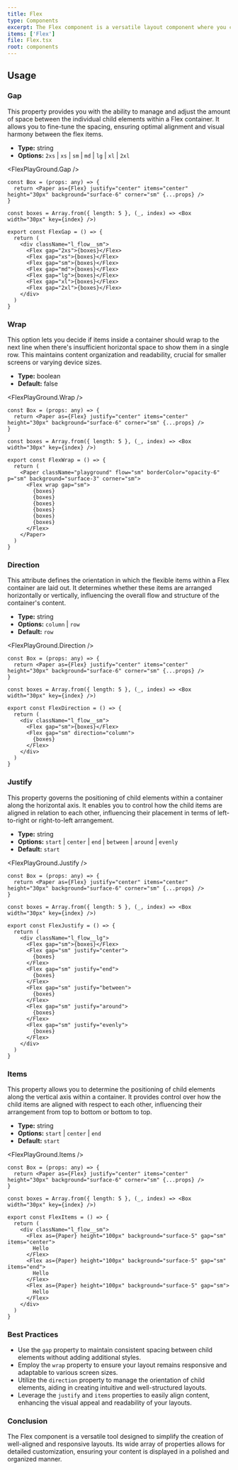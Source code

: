 ```yaml
---
title: Flex
type: Components
excerpt: The Flex component is a versatile layout component where you can handle alignment and direction of the children.
items: ['Flex']
file: Flex.tsx
root: components
---
```


## Usage

### Gap

This property provides you with the ability to manage and adjust the amount of space between the individual child elements within a Flex container. It allows you to fine-tune the spacing, ensuring optimal alignment and visual harmony between the flex items.

- **Type:** string
- **Options:** `2xs` | `xs` | `sm` | `md` | `lg` | `xl` | `2xl`

<FlexPlayGround.Gap />

```tsx showLineNumbers title="Flex.tsx"
const Box = (props: any) => {
  return <Paper as={Flex} justify="center" items="center" height="30px" background="surface-6" corner="sm" {...props} />
}

const boxes = Array.from({ length: 5 }, (_, index) => <Box width="30px" key={index} />)

export const FlexGap = () => {
  return (
    <div className="l_flow__sm">
      <Flex gap="2xs">{boxes}</Flex>
      <Flex gap="xs">{boxes}</Flex>
      <Flex gap="sm">{boxes}</Flex>
      <Flex gap="md">{boxes}</Flex>
      <Flex gap="lg">{boxes}</Flex>
      <Flex gap="xl">{boxes}</Flex>
      <Flex gap="2xl">{boxes}</Flex>
    </div>
  )
}
```

### Wrap

This option lets you decide if items inside a container should wrap to the next line when there's insufficient horizontal space to show them in a single row. This maintains content organization and readability, crucial for smaller screens or varying device sizes.

- **Type:** boolean
- **Default:** false

<FlexPlayGround.Wrap />

```tsx showLineNumbers title="Flex.tsx"
const Box = (props: any) => {
  return <Paper as={Flex} justify="center" items="center" height="30px" background="surface-6" corner="sm" {...props} />
}

const boxes = Array.from({ length: 5 }, (_, index) => <Box width="30px" key={index} />)

export const FlexWrap = () => {
  return (
    <Paper className="playground" flow="sm" borderColor="opacity-6" p="sm" background="surface-3" corner="sm">
      <Flex wrap gap="sm">
        {boxes}
        {boxes}
        {boxes}
        {boxes}
        {boxes}
        {boxes}
      </Flex>
    </Paper>
  )
}
```

### Direction

This attribute defines the orientation in which the flexible items within a Flex container are laid out. It determines whether these items are arranged horizontally or vertically, influencing the overall flow and structure of the container's content.

- **Type:** string
- **Options:** `column` | `row`
- **Default:** `row`

<FlexPlayGround.Direction />

```tsx showLineNumbers title="Flex.tsx"
const Box = (props: any) => {
  return <Paper as={Flex} justify="center" items="center" height="30px" background="surface-6" corner="sm" {...props} />
}

const boxes = Array.from({ length: 5 }, (_, index) => <Box width="30px" key={index} />)

export const FlexDirection = () => {
  return (
    <div className="l_flow__sm">
      <Flex gap="sm">{boxes}</Flex>
      <Flex gap="sm" direction="column">
        {boxes}
      </Flex>
    </div>
  )
}
```

### Justify

This property governs the positioning of child elements within a container along the horizontal axis. It enables you to control how the child items are aligned in relation to each other, influencing their placement in terms of left-to-right or right-to-left arrangement.

- **Type:** string
- **Options:** `start` | `center` | `end` | `between` | `around` | `evenly`
- **Default:** `start`

<FlexPlayGround.Justify />

```tsx showLineNumbers title="Flex.tsx"
const Box = (props: any) => {
  return <Paper as={Flex} justify="center" items="center" height="30px" background="surface-6" corner="sm" {...props} />
}

const boxes = Array.from({ length: 5 }, (_, index) => <Box width="30px" key={index} />)

export const FlexJustify = () => {
  return (
    <div className="l_flow__lg">
      <Flex gap="sm">{boxes}</Flex>
      <Flex gap="sm" justify="center">
        {boxes}
      </Flex>
      <Flex gap="sm" justify="end">
        {boxes}
      </Flex>
      <Flex gap="sm" justify="between">
        {boxes}
      </Flex>
      <Flex gap="sm" justify="around">
        {boxes}
      </Flex>
      <Flex gap="sm" justify="evenly">
        {boxes}
      </Flex>
    </div>
  )
}
```

### Items

This property allows you to determine the positioning of child elements along the vertical axis within a container. It provides control over how the child items are aligned with respect to each other, influencing their arrangement from top to bottom or bottom to top.

- **Type:** string
- **Options:** `start` | `center` | `end`
- **Default:** `start`

<FlexPlayGround.Items />

```tsx showLineNumbers title="Flex.tsx"
const Box = (props: any) => {
  return <Paper as={Flex} justify="center" items="center" height="30px" background="surface-6" corner="sm" {...props} />
}

const boxes = Array.from({ length: 5 }, (_, index) => <Box width="30px" key={index} />)

export const FlexItems = () => {
  return (
    <div className="l_flow__sm">
      <Flex as={Paper} height="100px" background="surface-5" gap="sm" items="center">
        Hello
      </Flex>
      <Flex as={Paper} height="100px" background="surface-5" gap="sm" items="end">
        Hello
      </Flex>
      <Flex as={Paper} height="100px" background="surface-5" gap="sm">
        Hello
      </Flex>
    </div>
  )
}
```

### Best Practices

- Use the `gap` property to maintain consistent spacing between child elements without adding additional styles.
- Employ the `wrap` property to ensure your layout remains responsive and adaptable to various screen sizes.
- Utilize the `direction` property to manage the orientation of child elements, aiding in creating intuitive and well-structured layouts.
- Leverage the `justify` and `items` properties to easily align content, enhancing the visual appeal and readability of your layouts.

### Conclusion

The Flex component is a versatile tool designed to simplify the creation of well-aligned and responsive layouts. Its wide array of properties allows for detailed customization, ensuring your content is displayed in a polished and organized manner.
